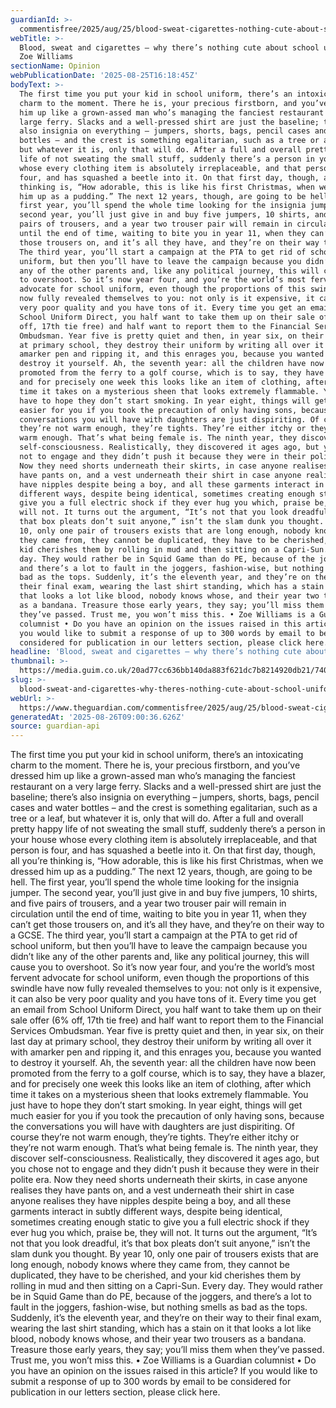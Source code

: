 ```yaml
---
guardianId: >-
  commentisfree/2025/aug/25/blood-sweat-cigarettes-nothing-cute-about-school-uniform
webTitle: >-
  Blood, sweat and cigarettes – why there’s nothing cute about school uniform |
  Zoe Williams
sectionName: Opinion
webPublicationDate: '2025-08-25T16:18:45Z'
bodyText: >-
  The first time you put your kid in school uniform, there’s an intoxicating
  charm to the moment. There he is, your precious firstborn, and you’ve dressed
  him up like a grown-assed man who’s managing the fanciest restaurant on a very
  large ferry. Slacks and a well-pressed shirt are just the baseline; there’s
  also insignia on everything – jumpers, shorts, bags, pencil cases and water
  bottles – and the crest is something egalitarian, such as a tree or a leaf,
  but whatever it is, only that will do. After a full and overall pretty happy
  life of not sweating the small stuff, suddenly there’s a person in your house
  whose every clothing item is absolutely irreplaceable, and that person is
  four, and has squashed a beetle into it. On that first day, though, all you’re
  thinking is, “How adorable, this is like his first Christmas, when we dressed
  him up as a pudding.” The next 12 years, though, are going to be hell. The
  first year, you’ll spend the whole time looking for the insignia jumper. The
  second year, you’ll just give in and buy five jumpers, 10 shirts, and five
  pairs of trousers, and a year two trouser pair will remain in circulation
  until the end of time, waiting to bite you in year 11, when they can’t get
  those trousers on, and it’s all they have, and they’re on their way to a GCSE.
  The third year, you’ll start a campaign at the PTA to get rid of school
  uniform, but then you’ll have to leave the campaign because you didn’t like
  any of the other parents and, like any political journey, this will cause you
  to overshoot. So it’s now year four, and you’re the world’s most fervent
  advocate for school uniform, even though the proportions of this swindle have
  now fully revealed themselves to you: not only is it expensive, it can also be
  very poor quality and you have tons of it. Every time you get an email from
  School Uniform Direct, you half want to take them up on their sale offer (6%
  off, 17th tie free) and half want to report them to the Financial Services
  Ombudsman. Year five is pretty quiet and then, in year six, on their last day
  at primary school, they destroy their uniform by writing all over it with
  amarker pen and ripping it, and this enrages you, because you wanted to
  destroy it yourself. Ah, the seventh year: all the children have now been
  promoted from the ferry to a golf course, which is to say, they have a blazer,
  and for precisely one week this looks like an item of clothing, after which
  time it takes on a mysterious sheen that looks extremely flammable. You just
  have to hope they don’t start smoking. In year eight, things will get much
  easier for you if you took the precaution of only having sons, because the
  conversations you will have with daughters are just dispiriting. Of course
  they’re not warm enough, they’re tights. They’re either itchy or they’re not
  warm enough. That’s what being female is. The ninth year, they discover
  self-consciousness. Realistically, they discovered it ages ago, but you chose
  not to engage and they didn’t push it because they were in their polite era.
  Now they need shorts underneath their skirts, in case anyone realises they
  have pants on, and a vest underneath their shirt in case anyone realises they
  have nipples despite being a boy, and all these garments interact in subtly
  different ways, despite being identical, sometimes creating enough static to
  give you a full electric shock if they ever hug you which, praise be, they
  will not. It turns out the argument, “It’s not that you look dreadful, it’s
  that box pleats don’t suit anyone,” isn’t the slam dunk you thought. By year
  10, only one pair of trousers exists that are long enough, nobody knows where
  they came from, they cannot be duplicated, they have to be cherished, and your
  kid cherishes them by rolling in mud and then sitting on a Capri-Sun. Every
  day. They would rather be in Squid Game than do PE, because of the joggers,
  and there’s a lot to fault in the joggers, fashion-wise, but nothing smells as
  bad as the tops. Suddenly, it’s the eleventh year, and they’re on their way to
  their final exam, wearing the last shirt standing, which has a stain on it
  that looks a lot like blood, nobody knows whose, and their year two trousers
  as a bandana. Treasure those early years, they say; you’ll miss them when
  they’ve passed. Trust me, you won’t miss this. • Zoe Williams is a Guardian
  columnist • Do you have an opinion on the issues raised in this article? If
  you would like to submit a response of up to 300 words by email to be
  considered for publication in our letters section, please click here.
headline: 'Blood, sweat and cigarettes – why there’s nothing cute about school uniform'
thumbnail: >-
  https://media.guim.co.uk/20ad77cc636bb140da883f621dc7b8214920db21/740_168_3802_3041/500.jpg
slug: >-
  blood-sweat-and-cigarettes-why-theres-nothing-cute-about-school-uniform-or-zoe-williams
webUrl: >-
  https://www.theguardian.com/commentisfree/2025/aug/25/blood-sweat-cigarettes-nothing-cute-about-school-uniform
generatedAt: '2025-08-26T09:00:36.626Z'
source: guardian-api
---
```

The first time you put your kid in school uniform, there’s an intoxicating charm to the moment. There he is, your precious firstborn, and you’ve dressed him up like a grown-assed man who’s managing the fanciest restaurant on a very large ferry. Slacks and a well-pressed shirt are just the baseline; there’s also insignia on everything – jumpers, shorts, bags, pencil cases and water bottles – and the crest is something egalitarian, such as a tree or a leaf, but whatever it is, only that will do. After a full and overall pretty happy life of not sweating the small stuff, suddenly there’s a person in your house whose every clothing item is absolutely irreplaceable, and that person is four, and has squashed a beetle into it. On that first day, though, all you’re thinking is, “How adorable, this is like his first Christmas, when we dressed him up as a pudding.” The next 12 years, though, are going to be hell. The first year, you’ll spend the whole time looking for the insignia jumper. The second year, you’ll just give in and buy five jumpers, 10 shirts, and five pairs of trousers, and a year two trouser pair will remain in circulation until the end of time, waiting to bite you in year 11, when they can’t get those trousers on, and it’s all they have, and they’re on their way to a GCSE. The third year, you’ll start a campaign at the PTA to get rid of school uniform, but then you’ll have to leave the campaign because you didn’t like any of the other parents and, like any political journey, this will cause you to overshoot. So it’s now year four, and you’re the world’s most fervent advocate for school uniform, even though the proportions of this swindle have now fully revealed themselves to you: not only is it expensive, it can also be very poor quality and you have tons of it. Every time you get an email from School Uniform Direct, you half want to take them up on their sale offer (6% off, 17th tie free) and half want to report them to the Financial Services Ombudsman. Year five is pretty quiet and then, in year six, on their last day at primary school, they destroy their uniform by writing all over it with amarker pen and ripping it, and this enrages you, because you wanted to destroy it yourself. Ah, the seventh year: all the children have now been promoted from the ferry to a golf course, which is to say, they have a blazer, and for precisely one week this looks like an item of clothing, after which time it takes on a mysterious sheen that looks extremely flammable. You just have to hope they don’t start smoking. In year eight, things will get much easier for you if you took the precaution of only having sons, because the conversations you will have with daughters are just dispiriting. Of course they’re not warm enough, they’re tights. They’re either itchy or they’re not warm enough. That’s what being female is. The ninth year, they discover self-consciousness. Realistically, they discovered it ages ago, but you chose not to engage and they didn’t push it because they were in their polite era. Now they need shorts underneath their skirts, in case anyone realises they have pants on, and a vest underneath their shirt in case anyone realises they have nipples despite being a boy, and all these garments interact in subtly different ways, despite being identical, sometimes creating enough static to give you a full electric shock if they ever hug you which, praise be, they will not. It turns out the argument, “It’s not that you look dreadful, it’s that box pleats don’t suit anyone,” isn’t the slam dunk you thought. By year 10, only one pair of trousers exists that are long enough, nobody knows where they came from, they cannot be duplicated, they have to be cherished, and your kid cherishes them by rolling in mud and then sitting on a Capri-Sun. Every day. They would rather be in Squid Game than do PE, because of the joggers, and there’s a lot to fault in the joggers, fashion-wise, but nothing smells as bad as the tops. Suddenly, it’s the eleventh year, and they’re on their way to their final exam, wearing the last shirt standing, which has a stain on it that looks a lot like blood, nobody knows whose, and their year two trousers as a bandana. Treasure those early years, they say; you’ll miss them when they’ve passed. Trust me, you won’t miss this. • Zoe Williams is a Guardian columnist • Do you have an opinion on the issues raised in this article? If you would like to submit a response of up to 300 words by email to be considered for publication in our letters section, please click here.
